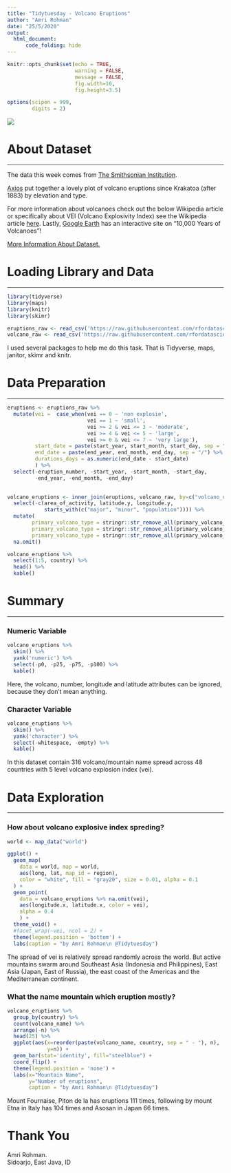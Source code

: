 ---
title: "Tidytuesday - Volcano Eruptions"
author: "Amri Rohman"
date: "25/5/2020"
output: 
  html_document:
      code_folding: hide
---

```{r setup, include=FALSE}
knitr::opts_chunk$set(echo = TRUE,
                      warning = FALSE,
                      message = FALSE,
                      fig.width=10,
                      fig.height=3.5)

options(scipen = 999,
        digits = 2) 
```
![](https://images.unsplash.com/photo-1504344977555-430929e2c4ba?ixlib=rb-1.2.1&ixid=eyJhcHBfaWQiOjEyMDd9&auto=format&fit=crop&w=1350&q=80)

# About Dataset
***

The data this week comes from [The Smithsonian Institution](https://volcano.si.edu/).

[Axios](https://www.axios.com/chart-every-volcano-that-erupted-since-krakatoa-467da621-41ba-4efc-99c6-34ff3cb27709.html) put together a lovely  plot of volcano eruptions since Krakatoa (after 1883) by elevation and type. 

For more information about volcanoes check out the below Wikipedia article or specifically about VEI (Volcano Explosivity Index) see the Wikipedia article [here](https://en.wikipedia.org/wiki/Volcanic_Explosivity_Index). Lastly, [Google Earth](https://earth.google.com/web/@8.53508511,-2.91442364,-23163.5821626a,31750897.4603d,35y,0h,0t,0r/data=Ci4SLBIgZmU2MjU5Y2E0Y2FiMTFlODgxOGM3MTM3ODRlMDYzMjMiCGxheWVyc18w) has an interactive site on "10,000 Years of Volcanoes"!

[More Information About Dataset.](https://github.com/rfordatascience/tidytuesday/blob/master/data/2020/2020-05-12/readme.md)

# Loading Library and Data
***

```{r}
library(tidyverse)
library(maps)
library(knitr)
library(skimr)

eruptions_raw <- read_csv('https://raw.githubusercontent.com/rfordatascience/tidytuesday/master/data/2020/2020-05-12/eruptions.csv')
volcano_raw <- read_csv('https://raw.githubusercontent.com/rfordatascience/tidytuesday/master/data/2020/2020-05-12/volcano.csv')
```
I used several packages to help me do this task. That is Tidyverse, maps, janitor, skimr and knitr.

# Data Preparation 
***

```{r}
eruptions <- eruptions_raw %>%
  mutate(vei =  case_when(vei == 0 ~ 'non explosie',
                          vei == 1 ~ 'small',
                          vei >= 2 & vei <= 3 ~ 'moderate',
                          vei >= 4 & vei <= 5 ~ 'large',
                          vei >= 6 & vei <= 7 ~ 'very large'),
         start_date = paste(start_year, start_month, start_day, sep = "/") %>% as.Date(),
         end_date = paste(end_year, end_month, end_day, sep = "/") %>% as.Date(),
         durations_days = as.numeric(end_date - start_date)
         ) %>% 
  select(-eruption_number, -start_year, -start_month, -start_day,
         -end_year, -end_month, -end_day)

  
volcano_eruptions <- inner_join(eruptions, volcano_raw, by=c("volcano_number", "volcano_name")) %>%
  select(-c(area_of_activity, latitude.y, longitude.y, 
            starts_with(c("major", "minor", "population")))) %>%
  mutate(
        primary_volcano_type = stringr::str_remove_all(primary_volcano_type, "[(s)]"),
        primary_volcano_type = stringr::str_remove_all(primary_volcano_type, "[(es)]"),
        primary_volcano_type = stringr::str_remove_all(primary_volcano_type, "[?]")) %>%
  na.omit()

volcano_eruptions %>%
  select(1:5, country) %>%
  head() %>%
  kable()
```

# Summary
***
### Numeric Variable

```{r}

volcano_eruptions %>% 
  skim() %>%
  yank('numeric') %>% 
  select(-p0, -p25, -p75, -p100) %>%
  kable() 
```

Here, the volcano, number, longitude and latitude attributes can be ignored, because they don't mean anything.

### Character Variable

```{r}
volcano_eruptions %>% 
  skim() %>%
  yank('character') %>% 
  select(-whitespace, -empty) %>%
  kable() 
```

In this dataset contain 316 volcano/mountain name spread across 48 countries with 5 level volcano explosion index (vei). 

# Data Exploration
***
### How about volcano explosive index spreding?

```{r fig.height=5}
world <- map_data("world")

ggplot() +
  geom_map(
    data = world, map = world,
    aes(long, lat, map_id = region),
    color = "white", fill = "gray20", size = 0.01, alpha = 0.1
  ) +
  geom_point(
    data = volcano_eruptions %>% na.omit(vei),
    aes(longitude.x, latitude.x, color = vei),
    alpha = 0.4
    ) + 
  theme_void() + 
  #facet_wrap(~vei, ncol = 2) +
  theme(legend.position = 'bottom') +
  labs(caption = "by Amri Rohman\n @Tidytuesday")

```

The spread of vei is relatively spread randomly across the world. But active mountains swarm around Southeast Asia (Indonesia and Philippines), East Asia (Japan, East of Russia), the east coast of the Americas and the Mediterranean continent.

### What the name mountain which eruption mostly?

```{r fig.height=5}
volcano_eruptions %>% 
  group_by(country) %>%
  count(volcano_name) %>%
  arrange(-n) %>%
  head(25) %>%
  ggplot(aes(x=reorder(paste(volcano_name, country, sep = " - "), n), 
             y=n)) +
  geom_bar(stat='identity', fill="steelblue") +
  coord_flip() +
  theme(legend.position = 'none') +
  labs(x="Mountain Name",
       y="Number of eruptions",
       caption = "by Amri Rohman\n @Tidytuesday")
```

Mount Fournaise, Piton de la has eruptions 111 times, following by mount Etna in Italy has 104 times and Asosan in Japan 66 times.	

# Thank You
Amri Rohman. <br>
Sidoarjo, East Java, ID

